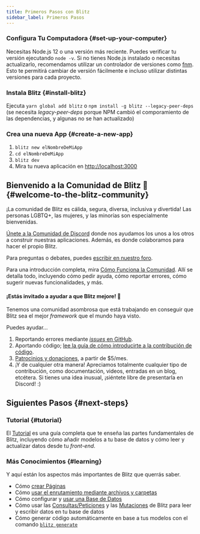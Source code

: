 ```yaml
---
title: Primeros Pasos con Blitz
sidebar_label: Primeros Pasos
---
```


### Configura Tu Computadora {#set-up-your-computer}

Necesitas Node.js 12 o una versión más reciente. Puedes verificar tu
versión ejecutando `node -v`. Si no tienes Node.js instalado o necesitas
actualizarlo, recomendamos utilizar un controlador de versiones como
[fnm](https://github.com/Schniz/fnm). Esto te permitirá cambiar de versión
fácilmente e incluso utilizar distintas versiones para cada proyecto.

### Instala Blitz {#install-blitz}

Ejecuta `yarn global add blitz` o
`npm install -g blitz --legacy-peer-deps` (se necesita _legacy-peer-deps_
porque NPM cambió el comporamiento de las dependencias, y algunas no se
han actualizado)

### Crea una nueva App {#create-a-new-app}

1. `blitz new elNombreDeMiApp`
2. `cd elNombreDeMiApp`
3. `blitz dev`
4. Mira tu nueva aplicación en
   [http://localhost:3000](http://localhost:3000)

## Bienvenido a la Comunidad de Blitz 👋 {#welcome-to-the-blitz-community}

¡La comunidad de Blitz es cálida, segura, diversa, inclusiva y divertida!
Las personas LGBTQ+, las mujeres, y las minorías son especialmente
bienvenidas.

[Únete a la Comunidad de Discord](https://discord.blitzjs.com) donde nos
ayudamos los unos a los otros a construir nuestras aplicaciones. Además,
es donde colaboramos para hacer el propio Blitz.

Para preguntas o debates, puedes
[escribir en nuestro foro](https://github.com/blitz-js/blitz/discussions).

Para una introducción completa, mira
[Cómo Funciona la Comunidad](./how-the-community-operates). Allí se
detalla todo, incluyendo cómo pedir ayuda, cómo reportar errores, cómo
sugerir nuevas funcionalidades, y más.

#### ¡Estás invitado a ayudar a que Blitz mejore! 🤝

Tenemos una comunidad asombrosa que está trabajando en conseguir que Blitz
sea el mejor _framework_ que el mundo haya visto.

Puedes ayudar...

1. Reportando errores mediante
   [_issues_ en GitHub](https://github.com/blitz-js/blitz/issues/new/choose).
1. Aportando código;
   [lee la guía de cómo introducirte a la contribución de código](./contributing).
1. [Patrocinios y donaciones](https://github.com/blitz-js/blitz#sponsors-and-donations),
   a partir de $5/mes.
1. ¡Y de cualquier otra manera! Apreciamos totalmente cualquier tipo de
   contribución, como documentación, videos, entradas en un blog,
   etcétera. Si tienes una idea inusual, ¡siéntete libre de presentarla en
   Discord! :)

## Siguientes Pasos {#next-steps}

### Tutorial {#tutorial}

El [Tutorial](./tutorial) es una guía completa que te enseña las partes
fundamentales de Blitz, incluyendo cómo añadir modelos a tu base de datos
y cómo leer y actualizar datos desde tu _front-end_.

### Más Conocimientos {#learning}

Y aquí están los aspectos más importantes de Blitz que querrás saber.

- Cómo [crear Páginas](./pages)
- Cómo [usar el enrutamiento mediante archivos y carpetas](./routing)
- Cómo configurar y [usar una Base de Datos](./database-overview)
- Cómo usar las [Consultas/Peticiones](./query-resolvers) y las
  [Mutaciones](./mutation-resolvers) de Blitz para leer y escribir datos
  en tu base de datos
- Cómo generar código automáticamente en base a tus modelos con el comando
  [`blitz generate`](./cli-generate)

